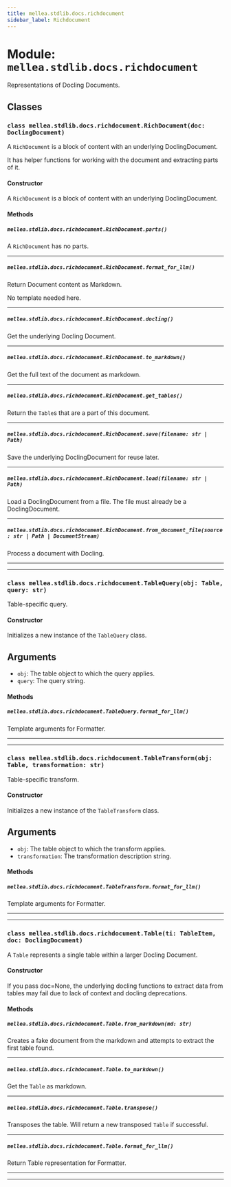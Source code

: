 ```yaml
---
title: mellea.stdlib.docs.richdocument
sidebar_label: Richdocument
---
```


# Module: `mellea.stdlib.docs.richdocument`

Representations of Docling Documents.

## Classes

### `class mellea.stdlib.docs.richdocument.RichDocument(doc: DoclingDocument)`

A `RichDocument` is a block of content with an underlying DoclingDocument.

It has helper functions for working with the document and extracting parts of it.

#### Constructor

A `RichDocument` is a block of content with an underlying DoclingDocument.

#### Methods

##### `mellea.stdlib.docs.richdocument.RichDocument.parts()`

A `RichDocument` has no parts.

-----

##### `mellea.stdlib.docs.richdocument.RichDocument.format_for_llm()`

Return Document content as Markdown.

No template needed here.

-----

##### `mellea.stdlib.docs.richdocument.RichDocument.docling()`

Get the underlying Docling Document.

-----

##### `mellea.stdlib.docs.richdocument.RichDocument.to_markdown()`

Get the full text of the document as markdown.

-----

##### `mellea.stdlib.docs.richdocument.RichDocument.get_tables()`

Return the `Table`s that are a part of this document.

-----

##### `mellea.stdlib.docs.richdocument.RichDocument.save(filename: str | Path)`

Save the underlying DoclingDocument for reuse later.

-----

##### `mellea.stdlib.docs.richdocument.RichDocument.load(filename: str | Path)`

Load a DoclingDocument from a file. The file must already be a DoclingDocument.

-----

##### `mellea.stdlib.docs.richdocument.RichDocument.from_document_file(source: str | Path | DocumentStream)`

Process a document with Docling.

-----

---

### `class mellea.stdlib.docs.richdocument.TableQuery(obj: Table, query: str)`

Table-specific query.

#### Constructor

Initializes a new instance of the `TableQuery` class.


## Arguments

* `obj`: The table object to which the query applies.
* `query`: The query string.

#### Methods

##### `mellea.stdlib.docs.richdocument.TableQuery.format_for_llm()`

Template arguments for Formatter.

-----

---

### `class mellea.stdlib.docs.richdocument.TableTransform(obj: Table, transformation: str)`

Table-specific transform.

#### Constructor

Initializes a new instance of the `TableTransform` class.


## Arguments

* `obj`: The table object to which the transform applies.
* `transformation`: The transformation description string.

#### Methods

##### `mellea.stdlib.docs.richdocument.TableTransform.format_for_llm()`

Template arguments for Formatter.

-----

---

### `class mellea.stdlib.docs.richdocument.Table(ti: TableItem, doc: DoclingDocument)`

A `Table` represents a single table within a larger Docling Document.

#### Constructor

If you pass doc=None, the underlying docling functions to extract data from tables may fail due to lack of context and docling deprecations.

#### Methods

##### `mellea.stdlib.docs.richdocument.Table.from_markdown(md: str)`

Creates a fake document from the markdown and attempts to extract the first table found.

-----

##### `mellea.stdlib.docs.richdocument.Table.to_markdown()`

Get the `Table` as markdown.

-----

##### `mellea.stdlib.docs.richdocument.Table.transpose()`

Transposes the table. Will return a new transposed `Table` if successful.

-----

##### `mellea.stdlib.docs.richdocument.Table.format_for_llm()`

Return Table representation for Formatter.

-----

---
